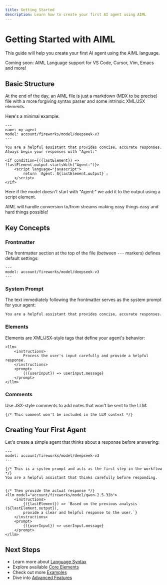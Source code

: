 ```yaml
---
title: Getting Started
description: Learn how to create your first AI agent using AIML
---
```

 
# Getting Started with AIML

This guide will help you create your first AI agent using the AIML language.

<Banner className="bg-blue-500 text-white rounded-lg">Coming soon: AIML Language support for VS Code, Cursor, Vim, Emacs and more!</Banner>

## Basic Structure

At the end of the day, an AIML file is just a markdown (MDX to be precise) file with a more forgiving syntax parser and some intrinsic XML/JSX elements.

Here's a minimal example:

```mdx
---
name: my-agent
model: account/fireworks/model/deepseek-v3
---

You are a helpful assistant that provides concise, accurate responses. Always begin your responses with "Agent:"

<if condition={({lastElement}) => !lastElement.output.startsWith("Agent:")}>
    <script language="javascript">
        return `Agent: ${lastElement.output}`;
    </script>
</if>
```
Here if the model doesn't start with "Agent:" we add it to the output using a script element.

AIML will handle conversion to/from streams making easy things easy and hard things possible!

## Key Concepts

### Frontmatter

The frontmatter section at the top of the file (between `---` markers) defines default settings:

```mdx
---
model: account/fireworks/model/deepseek-v3
---
```

### System Prompt

The text immediately following the frontmatter serves as the system prompt for your agent:

```mdx
You are a helpful assistant that provides concise, accurate responses.
```

### Elements

Elements are XML/JSX-style tags that define your agent's behavior:

```mdx
<llm>
    <instructions>
        Process the user's input carefully and provide a helpful response.
    </instructions>
    <prompt>
        {({userInput}) => userInput.message}
    </prompt>
</llm>
```

### Comments

Use JSX-style comments to add notes that won't be sent to the LLM:

```mdx
{/* This comment won't be included in the LLM context */}
```

## Creating Your First Agent

Let's create a simple agent that thinks about a response before answering:

```mdx
---
model: account/fireworks/model/deepseek-v3
---

{/* This is a system prompt and acts as the first step in the workflow */}
You are a helpful assistant that thinks carefully before responding.


{/* Then provide the actual response */}
<llm model="account/fireworks/model/qwen-2.5-32b">
    <instructions>
        {({lastElement}) => `Based on the previous analysis (${lastElement.output}), 
        provide a clear and helpful response to the user.`}
    </instructions>
    <prompt>
        {({userInput}) => userInput.message}
    </prompt>
</llm>
```

## Next Steps

- Learn more about [Language Syntax](./docs/syntax/index)
- Explore available [Core Elements](./docs/elements/index)
- Check out more [Examples](./docs/examples/index)
- Dive into [Advanced Features](./docs/advanced/index)
